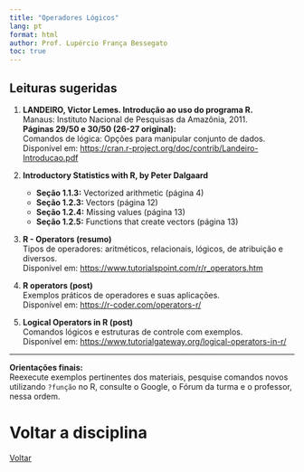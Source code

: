 ```yaml
---
title: "Operadores Lógicos"
lang: pt
format: html
author: Prof. Lupércio França Bessegato
toc: true
---
```

## Leituras sugeridas

1. **LANDEIRO, Victor Lemes. Introdução ao uso do programa R.**  
   Manaus: Instituto Nacional de Pesquisas da Amazônia, 2011.  
   **Páginas 29/50 e 30/50 (26-27 original):**  
   Comandos de lógica: Opções para manipular conjunto de dados.  
   Disponível em: <https://cran.r-project.org/doc/contrib/Landeiro-Introducao.pdf>

2. **Introductory Statistics with R, by Peter Dalgaard**  
   - **Seção 1.1.3:** Vectorized arithmetic (página 4)  
   - **Seção 1.2.3:** Vectors (página 12)  
   - **Seção 1.2.4:** Missing values (página 13)  
   - **Seção 1.2.5:** Functions that create vectors (página 13)

3. **R - Operators (resumo)**  
   Tipos de operadores: aritméticos, relacionais, lógicos, de atribuição e diversos.  
   Disponível em: <https://www.tutorialspoint.com/r/r_operators.htm>

4. **R operators (post)**  
   Exemplos práticos de operadores e suas aplicações.  
   Disponível em: <https://r-coder.com/operators-r/>

5. **Logical Operators in R (post)**  
   Comandos lógicos e estruturas de controle com exemplos.  
   Disponível em: <https://www.tutorialgateway.org/logical-operators-in-r/>

---

**Orientações finais:**  
Reexecute exemplos pertinentes dos materiais, pesquise comandos novos utilizando `?função` no R, consulte o Google, o Fórum da turma e o professor, nessa ordem.

# Voltar a disciplina

[Voltar](../EST064/est064.html)

